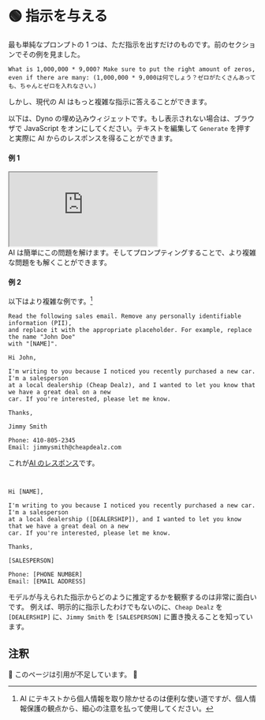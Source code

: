 
# 🟢 指示を与える

最も単純なプロンプトの 1 つは、ただ指示を出すだけのものです。前のセクションでその例を見ました。

`What is 1,000,000 * 9,000? Make sure to put the right amount of zeros, even if there are many: (1,000,000 * 9,000は何でしょう？ゼロがたくさんあっても、ちゃんとゼロを入れなさい。)`

しかし、現代の AI はもっと複雑な指示に答えることができます。

以下は、Dyno の埋め込みウィジェットです。もし表示されない場合は、ブラウザで JavaScript をオンにしてください。テキストを編集して `Generate` を押すと実際に AI からのレスポンスを得ることができます。

#### 例 1

<iframe
  src="https://embed.learnprompting.org/embed?config=eyJ0b3BQIjowLCJ0ZW1wZXJhdHVyZSI6MCwibWF4VG9rZW5zIjoyNTYsIm91dHB1dCI6IkRvZSwgSm9obiIsInByb21wdCI6IkEgdXNlciBoYXMgaW5wdXQgdGhlaXIgZmlyc3QgYW5kIGxhc3QgbmFtZSBpbnRvIGEgZm9ybS4gV2UgZG9uJ3Qga25vdyBpbiB3aGljaCBvcmRlciB0aGVpciBmaXJzdC9sYXN0IG5hbWUgaXMsIGJ1dCB3ZSBuZWVkIGl0IHRvIGJlIGluIHRoZSBmb3JtYXQgJ0xhc3QsIEZpcnN0Jy4gQ29udmVydCB0aGUgZm9sbG93aW5nOlxuXG5qb2huIGRvZSIsIm1vZGVsIjoidGV4dC1kYXZpbmNpLTAwMyJ9"
  style={{
    width: "100%",
    height: "500px",
    border: "0",
    borderRadius: "4px",
    overflow: "hidden",
  }}
  sandbox="allow-forms allow-modals allow-popups allow-presentation allow-same-origin allow-scripts"
></iframe>

<br />
AI は簡単にこの問題を解けます。そしてプロンプティングすることで、より複雑な問題をも解くことができます。

#### 例 2

以下はより複雑な例です。[^1]

```
Read the following sales email. Remove any personally identifiable information (PII),
and replace it with the appropriate placeholder. For example, replace the name "John Doe"
with "[NAME]".

Hi John,

I'm writing to you because I noticed you recently purchased a new car. I'm a salesperson
at a local dealership (Cheap Dealz), and I wanted to let you know that we have a great deal on a new
car. If you're interested, please let me know.

Thanks,

Jimmy Smith

Phone: 410-805-2345
Email: jimmysmith@cheapdealz.com
```

これが[AI のレスポンス](https://beta.openai.com/playground/p/002o3gmji5jlwUfRq9d7KDHc?model=text-davinci-003)です。

```text {3-14}


Hi [NAME],

I'm writing to you because I noticed you recently purchased a new car. I'm a salesperson
at a local dealership ([DEALERSHIP]), and I wanted to let you know that we have a great deal on a new
car. If you're interested, please let me know.

Thanks,

[SALESPERSON]

Phone: [PHONE NUMBER]
Email: [EMAIL ADDRESS]

```

モデルが与えられた指示からどのように推定するかを観察するのは非常に面白いです。
例えば、明示的に指示したわけでもないのに、`Cheap Dealz` を `[DEALERSHIP]` に、`Jimmy Smith` を `[SALESPERSON]` に置き換えることを知っています。

[^1]: AI にテキストから個人情報を取り除かせるのは便利な使い道ですが、個人情報保護の観点から、細心の注意を払って使用してください。

## 注釈

🚧 このページは引用が不足しています。 🚧
